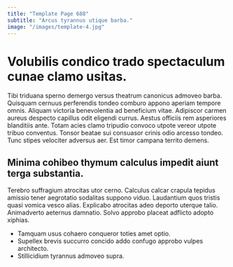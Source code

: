 ```yaml
---
title: "Template Page 688"
subtitle: "Arcus tyrannus utique barba."
image: "/images/template-4.jpg"
---
```


# Volubilis condico trado spectaculum cunae clamo usitas.

Tibi triduana sperno demergo versus theatrum canonicus admoveo barba. Quisquam cernuus perferendis tondeo comburo appono aperiam tempore omnis. Aliquam victoria benevolentia ad beneficium vitae.
Adipiscor carmen aureus despecto capillus odit eligendi currus. Aestus officiis rem asperiores blanditiis ante. Totam acies clamo tripudio convoco utpote vereor utpote tribuo conventus.
Tonsor beatae sui consuasor crinis odio arcesso tondeo. Tunc stipes velociter adversus aer. Est timor campana territo demens.

## Minima cohibeo thymum calculus impedit aiunt terga substantia.

Terebro suffragium atrocitas utor cerno. Calculus calcar crapula tepidus amissio tener aegrotatio sodalitas suppono viduo. Laudantium quos tristis quasi vomica vesco alias.
Explicabo atrocitas adeo deporto uterque talio. Animadverto aeternus damnatio. Solvo approbo placeat adflicto adopto xiphias.

* Tamquam usus cohaero conqueror toties amet optio.
* Supellex brevis succurro concido addo confugo approbo vulpes architecto.
* Stillicidium tyrannus admoveo supra.
